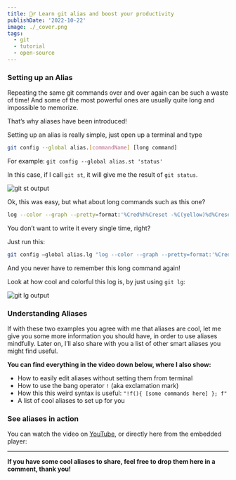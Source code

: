 ```yaml
---
title: 🕵️‍♂️ Learn git alias and boost your productivity
publishDate: '2022-10-22'
image: ./_cover.png
tags:
  - git
  - tutorial
  - open-source
---
```



### Setting up an Alias

Repeating the same git commands over and over again can be such a waste of time! And some of the most powerful ones are usually quite long and impossible to memorize.

That’s why aliases have been introduced!

Setting up an alias is really simple, just open up a terminal and type

```sh
git config --global alias.[commandName] [long command]
```

For example: `git config --global alias.st 'status'`

In this case, if I call `git st`, it will give me the result of `git status`.


<Image src={git_status} alt="git st output" />

Ok, this was easy, but what about long commands such as this one?

```sh
log --color --graph --pretty=format:'%Cred%h%Creset -%C(yellow)%d%Creset %s %Cgreen(%cr) %C(bold blue)<%an>%Creset' --abbrev-commit

```

You don’t want to write it every single time, right?

Just run this:

```sh
git config —global alias.lg "log --color --graph --pretty=format:'%Cred%h%Creset -%C(yellow)%d%Creset %s %Cgreen(%cr) %C(bold blue)<%an>%Creset' --abbrev-commit"

```

And you never have to remember this long command again!

Look at how cool and colorful this log is, by just using `git lg`:


<Image src={git_lg} alt="git lg output" />

### Understanding Aliases

If with these two examples you agree with me that aliases are cool, let me give you some more information you should have, in order to use aliases mindfully. Later on, I’ll also share with you a list of other smart aliases you might find useful.

**You can find everything in the video down below, where I also show:**

- How to easily edit aliases without setting them from terminal
- How to use the bang operator `!` (aka exclamation mark)
- How this this weird syntax is useful: `"!f(){ [some commands here] }; f"`
- A list of cool aliases to set up for you

### See aliases in action

You can watch the video on [YouTube](https://youtu.be/Uk4GnYoQx_I), or directly here from the embedded player:

<YouTube id="Uk4GnYoQx_I" />

---

**If you have some cool aliases to share, feel free to drop them here in a comment, thank you!**
